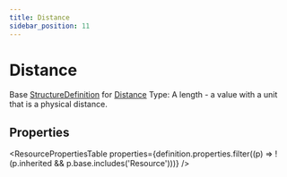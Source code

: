 ```yaml
---
title: Distance
sidebar_position: 11
---
```



# Distance

Base <a href="/docs/api/fhir/resources/structuredefinition">StructureDefinition</a> for <a href="/docs/api/fhir/datatypes/distance">Distance</a> Type: A length - a value with a unit that is a physical distance.

<Tabs queryString="section">
<TabItem value="schema" label="Schema" default>

## Properties

<ResourcePropertiesTable
  properties={definition.properties.filter((p) => !(p.inherited && p.base.includes('Resource')))}
/>

</TabItem>
  
  


</Tabs>
